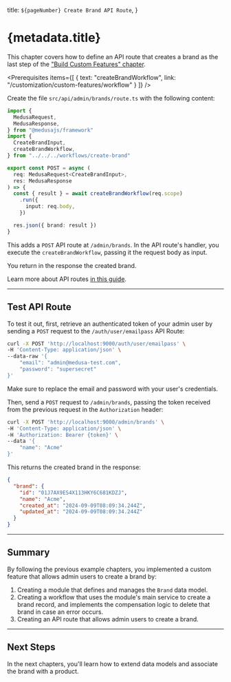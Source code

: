 
  title: `${pageNumber} Create Brand API Route`,
}

# {metadata.title}

<Note title="Example Chapter">

This chapter covers how to define an API route that creates a brand as the last step of the ["Build Custom Features" chapter](../page.mdx).

</Note>

<Prerequisites
  items={[
    {
      text: "createBrandWorkflow",
      link: "/customization/custom-features/workflow"
    }
  ]}
/>

Create the file `src/api/admin/brands/route.ts` with the following content:

```ts title="src/api/admin/brands/route.ts" collapsibleLines="1-9" expandButtonLabel="Show Imports"
import {
  MedusaRequest,
  MedusaResponse,
} from "@medusajs/framework"
import { 
  CreateBrandInput, 
  createBrandWorkflow,
} from "../../../workflows/create-brand"

export const POST = async (
  req: MedusaRequest<CreateBrandInput>,
  res: MedusaResponse
) => {
  const { result } = await createBrandWorkflow(req.scope)
    .run({
      input: req.body,
    })

  res.json({ brand: result })
}
```

This adds a `POST` API route at `/admin/brands`. In the API route's handler, you execute the `createBrandWorkflow`, passing it the request body as input.

You return in the response the created brand.

<Note>

Learn more about API routes [in this guide](../../../basics/api-routes/page.mdx).

</Note>

---

## Test API Route

To test it out, first, retrieve an authenticated token of your admin user by sending a `POST` request to the `/auth/user/emailpass` API Route:

```bash
curl -X POST 'http://localhost:9000/auth/user/emailpass' \
-H 'Content-Type: application/json' \
--data-raw '{
    "email": "admin@medusa-test.com",
    "password": "supersecret"
}'
```

Make sure to replace the email and password with your user's credentials.

Then, send a `POST` request to `/admin/brands`, passing the token received from the previous request in the `Authorization` header:

```bash
curl -X POST 'http://localhost:9000/admin/brands' \
-H 'Content-Type: application/json' \
-H 'Authorization: Bearer {token}' \
--data '{
    "name": "Acme"
}'
```

This returns the created brand in the response:

```json title="Example Response"
{
  "brand": {
    "id": "01J7AX9ES4X113HKY6C681KDZJ",
    "name": "Acme",
    "created_at": "2024-09-09T08:09:34.244Z",
    "updated_at": "2024-09-09T08:09:34.244Z"
  }
}
```

---

## Summary

By following the previous example chapters, you implemented a custom feature that allows admin users to create a brand by:

1. Creating a module that defines and manages the `Brand` data model.
2. Creating a workflow that uses the module's main service to create a brand record, and implements the compensation logic to delete that brand in case an error occurs.
3. Creating an API route that allows admin users to create a brand.

---

## Next Steps

In the next chapters, you'll learn how to extend data models and associate the brand with a product.
